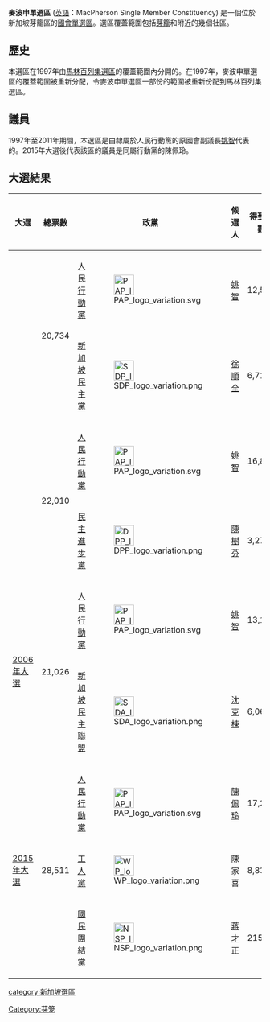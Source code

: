 {{Infobox constituency
|type=單
|name=麥波申單選區
|year=1959
|parl_name=[[新加坡國會|新加坡國會]]
|member=陳佩玲
|image=[[File:MacPherson_SMC_locator_map.svg|240px]]
|region={{SIN}}
|elects_howmany=1
|electorate=28,511
|party=[[人民行動黨|人民行動黨]]
|local_council_label=市鎮會
|local_council=
}}

'''麥波申單選區''' ([[英語|英語]]：MacPherson Single Member Constituency) 是一個位於新加坡芽籠區的[[新加坡國會|國會]][[單選區|單選區]]。選區覆蓋範圍包括[[芽籠|芽籠]]和附近的幾個社區。

==歷史==
本選區在1997年由[[馬林百列集選區|馬林百列集選區]]的覆蓋範圍內分開的。在1997年，麥波申單選區的覆蓋範圍被重新分配，令麥波申單選區一部份的範圍被重新份配到馬林百列集選區。

==議員==
1997年至2011年期間，本選區是由隸屬於人民行動黨的原國會副議長[[姚智|姚智]]代表的。2015年大選後代表該區的議員是同屬行動黨的陳佩玲。

==大選結果==
{|class="wikitable"
|-
!大選  || 總票數 || colspan = "2" | 政黨||候選人 || 得到票數 || 得到比例
|-
|rowspan="2" | {{Link-en|1997年新加坡大選|Singaporean general election, 1997|1997年大選}}
|rowspan="2" | 20,734
| [[人民行動黨_(新加坡)|人民行動黨]] || [[File:PAP_logo_variation.svg|40px]] || [[姚智|姚智]] || 12,546 || 65.14
|-
| [[新加坡民主黨|新加坡民主黨]] || [[File:SDP_logo_variation.png|40px]] || [[徐順全|徐順全]] || 6,713 || 34.86
|-
|rowspan="2" | {{Link-en|2001年新加坡大選|Singaporean general election, 2001|2001年大選}}
|rowspan="2" | 22,010
| [[人民行動黨_(新加坡)|人民行動黨]] || [[File:PAP_logo_variation.svg|40px]] || [[姚智|姚智]] || 16,870 || 83.73
|-
| [[民主進步黨_(新加坡)|民主進步黨]] || [[File:DPP_logo_variation.png|40px]] || [[陳樹芬|陳樹芬]] || 3,277 || 16.27
|-
|rowspan="2" | [[2006年新加坡大選|2006年大選]]
|rowspan="2" | 21,026
| [[人民行動黨_(新加坡)|人民行動黨]] || [[File:PAP_logo_variation.svg|40px]] || [[姚智|姚智]] || 13,184 || 68.48
|-
| [[新加坡民主聯盟|新加坡民主聯盟]] || [[File:SDA_logo_variation.png|40px]] || [[沈克棟|沈克棟]] || 6,067 || 31.52 
|-
|rowspan="3" | [[2015年新加坡大選|2015年大選]]
|rowspan="3" | 28,511
| [[人民行動黨|人民行動黨]] || [[File:PAP_logo_variation.svg|40px]] || [[陳佩玲|陳佩玲]] || 17,251 || 65.60%
|-
| [[新加坡工人黨|工人黨]] || [[File:WP_logo_variation.png|40px]] || 陳家喜 || 8,833 || 33.59%
|-
| [[國民團結黨_(新加坡)|國民團結黨]] ||[[File:NSP_logo_variation.png|40px]] || [[蔣才正|蔣才正]] || 215 || 0.82%
|}

{{Constituencies of Singapore}}
[[category:新加坡選區|category:新加坡選區]]
[[Category:芽笼|Category:芽笼]]